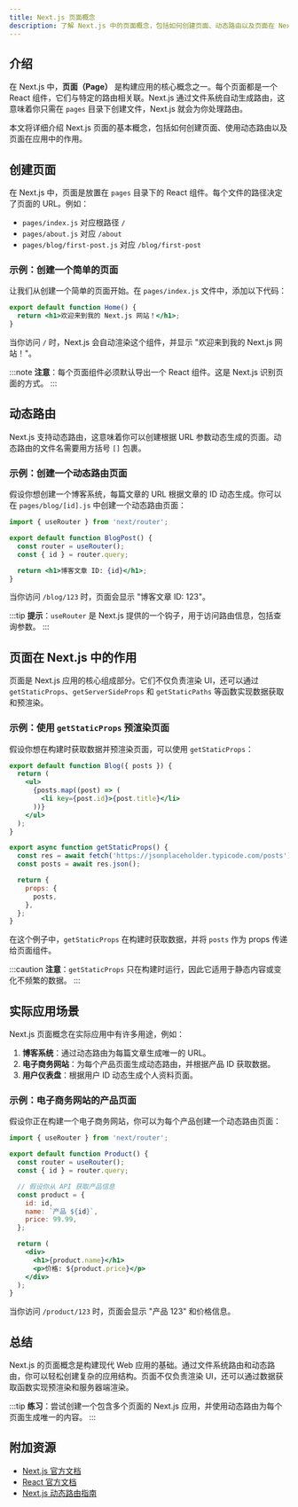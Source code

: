 ```yaml
---
title: Next.js 页面概念
description: 了解 Next.js 中的页面概念，包括如何创建页面、动态路由以及页面在 Next.js 应用中的作用。
---
```


## 介绍

在 Next.js 中，**页面（Page）** 是构建应用的核心概念之一。每个页面都是一个 React 组件，它们与特定的路由相关联。Next.js 通过文件系统自动生成路由，这意味着你只需在 `pages` 目录下创建文件，Next.js 就会为你处理路由。

本文将详细介绍 Next.js 页面的基本概念，包括如何创建页面、使用动态路由以及页面在应用中的作用。

## 创建页面

在 Next.js 中，页面是放置在 `pages` 目录下的 React 组件。每个文件的路径决定了页面的 URL。例如：

- `pages/index.js` 对应根路径 `/`
- `pages/about.js` 对应 `/about`
- `pages/blog/first-post.js` 对应 `/blog/first-post`

### 示例：创建一个简单的页面

让我们从创建一个简单的页面开始。在 `pages/index.js` 文件中，添加以下代码：

```jsx
export default function Home() {
  return <h1>欢迎来到我的 Next.js 网站！</h1>;
}
```

当你访问 `/` 时，Next.js 会自动渲染这个组件，并显示 "欢迎来到我的 Next.js 网站！"。

:::note
**注意**：每个页面组件必须默认导出一个 React 组件。这是 Next.js 识别页面的方式。
:::

## 动态路由

Next.js 支持动态路由，这意味着你可以创建根据 URL 参数动态生成的页面。动态路由的文件名需要用方括号 `[]` 包裹。

### 示例：创建一个动态路由页面

假设你想创建一个博客系统，每篇文章的 URL 根据文章的 ID 动态生成。你可以在 `pages/blog/[id].js` 中创建一个动态路由页面：

```jsx
import { useRouter } from 'next/router';

export default function BlogPost() {
  const router = useRouter();
  const { id } = router.query;

  return <h1>博客文章 ID: {id}</h1>;
}
```

当你访问 `/blog/123` 时，页面会显示 "博客文章 ID: 123"。

:::tip
**提示**：`useRouter` 是 Next.js 提供的一个钩子，用于访问路由信息，包括查询参数。
:::

## 页面在 Next.js 中的作用

页面是 Next.js 应用的核心组成部分。它们不仅负责渲染 UI，还可以通过 `getStaticProps`、`getServerSideProps` 和 `getStaticPaths` 等函数实现数据获取和预渲染。

### 示例：使用 `getStaticProps` 预渲染页面

假设你想在构建时获取数据并预渲染页面，可以使用 `getStaticProps`：

```jsx
export default function Blog({ posts }) {
  return (
    <ul>
      {posts.map((post) => (
        <li key={post.id}>{post.title}</li>
      ))}
    </ul>
  );
}

export async function getStaticProps() {
  const res = await fetch('https://jsonplaceholder.typicode.com/posts');
  const posts = await res.json();

  return {
    props: {
      posts,
    },
  };
}
```

在这个例子中，`getStaticProps` 在构建时获取数据，并将 `posts` 作为 props 传递给页面组件。

:::caution
**注意**：`getStaticProps` 只在构建时运行，因此它适用于静态内容或变化不频繁的数据。
:::

## 实际应用场景

Next.js 页面概念在实际应用中有许多用途，例如：

1. **博客系统**：通过动态路由为每篇文章生成唯一的 URL。
2. **电子商务网站**：为每个产品页面生成动态路由，并根据产品 ID 获取数据。
3. **用户仪表盘**：根据用户 ID 动态生成个人资料页面。

### 示例：电子商务网站的产品页面

假设你正在构建一个电子商务网站，你可以为每个产品创建一个动态路由页面：

```jsx
import { useRouter } from 'next/router';

export default function Product() {
  const router = useRouter();
  const { id } = router.query;

  // 假设你从 API 获取产品信息
  const product = {
    id: id,
    name: `产品 ${id}`,
    price: 99.99,
  };

  return (
    <div>
      <h1>{product.name}</h1>
      <p>价格: ${product.price}</p>
    </div>
  );
}
```

当你访问 `/product/123` 时，页面会显示 "产品 123" 和价格信息。

## 总结

Next.js 的页面概念是构建现代 Web 应用的基础。通过文件系统路由和动态路由，你可以轻松创建复杂的应用结构。页面不仅负责渲染 UI，还可以通过数据获取函数实现预渲染和服务器端渲染。

:::tip
**练习**：尝试创建一个包含多个页面的 Next.js 应用，并使用动态路由为每个页面生成唯一的内容。
:::

## 附加资源

- [Next.js 官方文档](https://nextjs.org/docs)
- [React 官方文档](https://reactjs.org/docs/getting-started.html)
- [Next.js 动态路由指南](https://nextjs.org/docs/routing/dynamic-routes)
